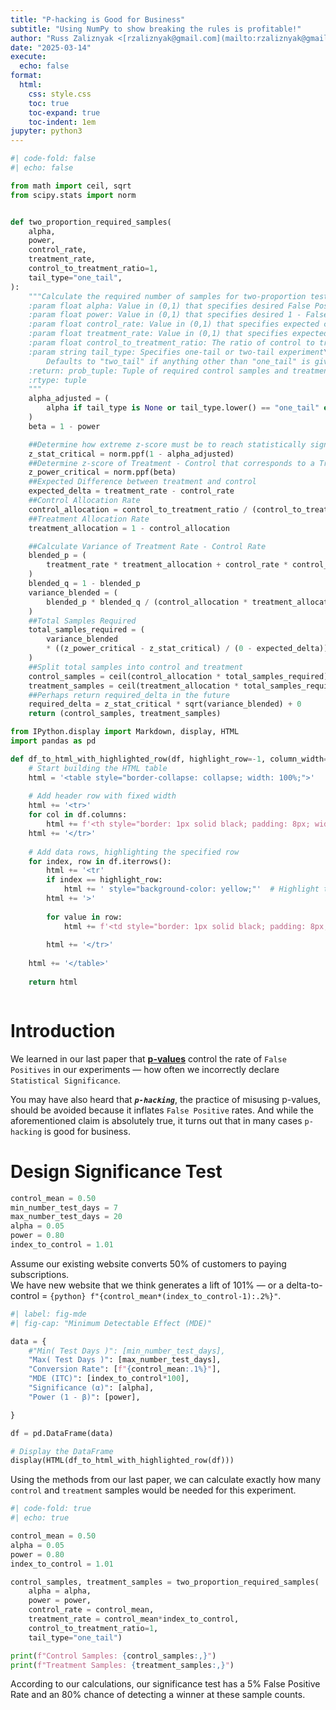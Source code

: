 ```yaml
---
title: "P-hacking is Good for Business"
subtitle: "Using NumPy to show breaking the rules is profitable!"
author: "Russ Zaliznyak <[rzaliznyak@gmail.com](mailto:rzaliznyak@gmail.com)>"
date: "2025-03-14"
execute:
  echo: false
format: 
  html: 
    css: style.css
    toc: true
    toc-expand: true
    toc-indent: 1em
jupyter: python3
---
```


```python
#| code-fold: false
#| echo: false

from math import ceil, sqrt
from scipy.stats import norm


def two_proportion_required_samples(
    alpha,
    power,
    control_rate,
    treatment_rate,
    control_to_treatment_ratio=1,
    tail_type="one_tail",
):
    """Calculate the required number of samples for two-proportion test.
    :param float alpha: Value in (0,1) that specifies desired False Positive Rate
    :param float power: Value in (0,1) that specifies desired 1 - False Negative Rate
    :param float control_rate: Value in (0,1) that specifies expected control rate
    :param float treatment_rate: Value in (0,1) that specifies expected treatment rate
    :param float control_to_treatment_ratio: The ratio of control to treatment samples
    :param string tail_type: Specifies one-tail or two-tail experiment\n
        Defaults to "two_tail" if anything other than "one_tail" is given
    :return: prob_tuple: Tuple of required control samples and treatment samples
    :rtype: tuple
    """
    alpha_adjusted = (
        alpha if tail_type is None or tail_type.lower() == "one_tail" else alpha / 2
    )
    beta = 1 - power

    ##Determine how extreme z-score must be to reach statistically significant result
    z_stat_critical = norm.ppf(1 - alpha_adjusted)
    ##Determine z-score of Treatment - Control that corresponds to a True Positive Rate (1-beta)
    z_power_critical = norm.ppf(beta)
    ##Expected Difference between treatment and control
    expected_delta = treatment_rate - control_rate
    ##Control Allocation Rate
    control_allocation = control_to_treatment_ratio / (control_to_treatment_ratio + 1)
    ##Treatment Allocation Rate
    treatment_allocation = 1 - control_allocation

    ##Calculate Variance of Treatment Rate - Control Rate
    blended_p = (
        treatment_rate * treatment_allocation + control_rate * control_allocation
    )
    blended_q = 1 - blended_p
    variance_blended = (
        blended_p * blended_q / (control_allocation * treatment_allocation)
    )
    ##Total Samples Required
    total_samples_required = (
        variance_blended
        * ((z_power_critical - z_stat_critical) / (0 - expected_delta)) ** 2
    )
    ##Split total samples into control and treatment
    control_samples = ceil(control_allocation * total_samples_required)
    treatment_samples = ceil(treatment_allocation * total_samples_required)
    ##Perhaps return required_delta in the future
    required_delta = z_stat_critical * sqrt(variance_blended) + 0
    return (control_samples, treatment_samples)

```

```python
from IPython.display import Markdown, display, HTML
import pandas as pd

def df_to_html_with_highlighted_row(df, highlight_row=-1, column_width=150):
    # Start building the HTML table
    html = '<table style="border-collapse: collapse; width: 100%;">'
    
    # Add header row with fixed width
    html += '<tr>'
    for col in df.columns:
        html += f'<th style="border: 1px solid black; padding: 8px; width: {column_width}px; background-color: #f0f0f0;">{col}</th>'
    html += '</tr>'
    
    # Add data rows, highlighting the specified row
    for index, row in df.iterrows():
        html += '<tr'
        if index == highlight_row:
            html += ' style="background-color: yellow;"'  # Highlight the specified row
        html += '>'
        
        for value in row:
            html += f'<td style="border: 1px solid black; padding: 8px; width: {column_width}px;">{value}</td>'
        
        html += '</tr>'
    
    html += '</table>'
    
    return html



```

# Introduction

We learned in our last paper that [**p-values**](https://rzaliznyak-math.github.io/numpy-random-p-value-power/#proper-p-value-practice){target="_blank"} control the rate of `False Positives` in our experiments --- how often we incorrectly declare `Statistical Significance`.

You may have also heard that _**`p-hacking`**_, the practice of misusing p-values, should be avoided because it inflates `False Positive` rates. And while the aforementioned claim is absolutely true, it turns out that in many cases `p-hacking` is good for business.


# Design Significance Test

```python

control_mean = 0.50
min_number_test_days = 7
max_number_test_days = 20
alpha = 0.05
power = 0.80
index_to_control = 1.01

```

Assume our existing website converts 50% of customers to paying subscriptions.<br> We have new website that we think generates a lift of 101% --- or a delta-to-control = `{python} f"{control_mean*(index_to_control-1):.2%}"`.

```python
#| label: fig-mde
#| fig-cap: "Minimum Detectable Effect (MDE)"

data = {
    #"Min( Test Days )": [min_number_test_days],
    "Max( Test Days )": [max_number_test_days],
    "Conversion Rate": [f"{control_mean:.1%}"],
    "MDE (ITC)": [index_to_control*100],
    "Significance (α)": [alpha],
    "Power (1 - β)": [power],

}

df = pd.DataFrame(data)

# Display the DataFrame
display(HTML(df_to_html_with_highlighted_row(df)))

```

Using the methods from our last paper, we can calculate exactly how many `control` and `treatment` samples would be needed for this experiment. 


```python
#| code-fold: true
#| echo: true

control_mean = 0.50
alpha = 0.05
power = 0.80
index_to_control = 1.01

control_samples, treatment_samples = two_proportion_required_samples(
    alpha = alpha,
    power = power,
    control_rate = control_mean,
    treatment_rate = control_mean*index_to_control,
    control_to_treatment_ratio=1,
    tail_type="one_tail")

print(f"Control Samples: {control_samples:,}")
print(f"Treatment Samples: {treatment_samples:,}")

```

According to our calculations, our significance test has a 5% False Positive Rate and an 80% chance of detecting a winner at these sample counts.